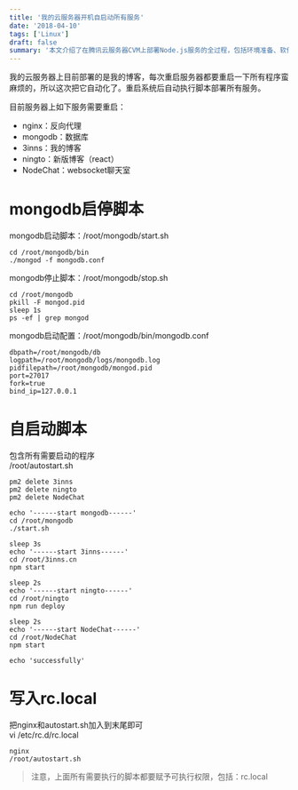 ```yaml
---
title: '我的云服务器开机自启动所有服务'
date: '2018-04-10'
tags: ['Linux']
draft: false
summary: '本文介绍了在腾讯云服务器CVM上部署Node.js服务的全过程，包括环境准备、软件安装、项目部署和问题排查。'
---
```


我的云服务器上目前部署的是我的博客，每次重启服务器都要重启一下所有程序蛮麻烦的，所以这次把它自动化了。重启系统后自动执行脚本部署所有服务。

目前服务器上如下服务需要重启：
* nginx：反向代理
* mongodb：数据库
* 3inns：我的博客
* ningto：新版博客（react）
* NodeChat：websocket聊天室

# mongodb启停脚本
mongodb启动脚本：/root/mongodb/start.sh
```
cd /root/mongodb/bin
./mongod -f mongodb.conf
```

mongodb停止脚本：/root/mongodb/stop.sh
```
cd /root/mongodb
pkill -F mongod.pid
sleep 1s
ps -ef | grep mongod
```

mongodb启动配置：/root/mongodb/bin/mongodb.conf
```
dbpath=/root/mongodb/db
logpath=/root/mongodb/logs/mongodb.log
pidfilepath=/root/mongodb/mongod.pid
port=27017
fork=true
bind_ip=127.0.0.1
```

# 自启动脚本
包含所有需要启动的程序  
/root/autostart.sh
```
pm2 delete 3inns
pm2 delete ningto
pm2 delete NodeChat

echo '------start mongodb------'
cd /root/mongodb
./start.sh

sleep 3s
echo '------start 3inns------'
cd /root/3inns.cn
npm start

sleep 2s
echo '------start ningto------'
cd /root/ningto
npm run deploy

sleep 2s
echo '------start NodeChat------'
cd /root/NodeChat
npm start

echo 'successfully'
```

# 写入rc.local
把nginx和autostart.sh加入到末尾即可  
vi /etc/rc.d/rc.local
```
nginx
/root/autostart.sh
```

> 注意，上面所有需要执行的脚本都要赋予可执行权限，包括：rc.local